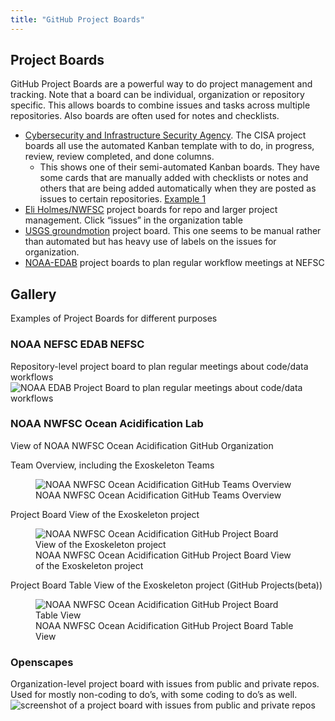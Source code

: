 ```yaml
---
title: "GitHub Project Boards"
---
```


## Project Boards

GitHub Project Boards are a powerful way to do project management and tracking. Note that a board can be individual, organization or repository specific. This allows boards to combine issues and tasks across multiple repositories. Also boards are often used for notes and checklists.

* [Cybersecurity and Infrastructure Security Agency](https://github.com/orgs/cisagov/projects). The CISA project boards all use the automated Kanban template with to do, in progress, review, review completed, and done columns.
  * This shows one of their semi-automated Kanban boards. They have some cards that are manually added with checklists or notes and others that are being added automatically when they are posted as issues to certain repositories. [Example 1](https://github.com/orgs/cisagov/projects/1)
* [Eli Holmes/NWFSC](https://github.com/eeholmes) project boards for repo and larger project management. Click "issues" in the organization table
* [USGS groundmotion](https://github.com/usgs/groundmotion-processing/projects/3) project board. This one seems to be manual rather than automated but has heavy use of labels on the issues for organization.
* [NOAA-EDAB](https://github.com/NOAA-EDAB/seaside/projects/2) project boards to plan regular workflow meetings at NEFSC

## Gallery

Examples of Project Boards for different purposes

### NOAA NEFSC EDAB NEFSC

Repository-level project board to plan regular meetings about code/data workflows
![NOAA EDAB Project Board to plan regular meetings about code/data workflows](https://raw.githubusercontent.com/Openscapes/2021-noaa-nmfs/main/images/noaa-edab-proj-board.png)

### NOAA NWFSC Ocean Acidification Lab

View of NOAA NWFSC Ocean Acidification GitHub Organization

Team Overview, including the Exoskeleton Teams

![NOAA NWFSC Ocean Acidification GitHub Teams Overview ](https://raw.githubusercontent.com/Openscapes/2021-noaa-nmfs/main/images/nwfsc-ao-proj-board1.png)

Project Board View of the Exoskeleton project

![NOAA NWFSC Ocean Acidification GitHub Project Board View of the Exoskeleton project](https://raw.githubusercontent.com/Openscapes/2021-noaa-nmfs/main/images/nwfsc-ao-proj-board2.png)

Project Board Table View of the Exoskeleton project (GitHub Projects(beta))

![NOAA NWFSC Ocean Acidification GitHub Project Board Table View](https://raw.githubusercontent.com/Openscapes/2021-noaa-nmfs/main/images/nwfsc-ao-proj-board3.png)


### Openscapes

Organization-level project board with issues from public and private repos. Used for mostly non-coding to do's, with some coding to do's as well.
![screenshot of a project board with issues from public and private repos](https://raw.githubusercontent.com/Openscapes/2021-noaa-nmfs/main/images/openscapes-proj-board.png)

